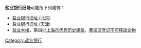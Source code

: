 '''盐业银行旧址'''可能指下列建筑：

*[[盐业银行旧址_(北京)|盐业银行旧址 (北京)]]
*[[盐业银行旧址_(天津)|盐业银行旧址 (天津)]]
*[[盐业大楼|盐业大楼]]，第四批[[上海市优秀历史建筑|上海市优秀历史建筑]]，[[黄浦区文物保护单位|黄浦区登记不可移动文物]]

{{disambig|Cat=六字地名消歧義}}
[[Category:盐业银行|Category:盐业银行]]